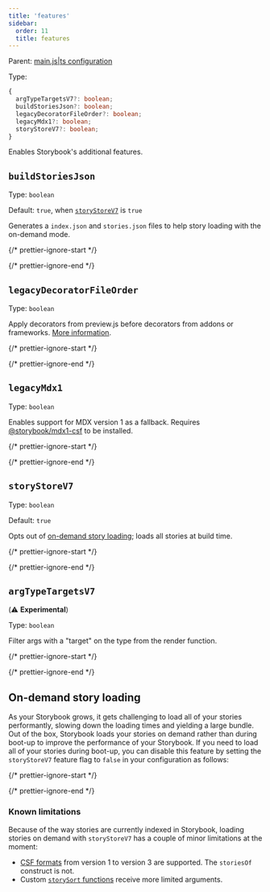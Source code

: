 ```yaml
---
title: 'features'
sidebar:
  order: 11
  title: features
---
```


Parent: [main.js|ts configuration](./main-config.mdx)

Type:

```ts
{
  argTypeTargetsV7?: boolean;
  buildStoriesJson?: boolean;
  legacyDecoratorFileOrder?: boolean;
  legacyMdx1?: boolean;
  storyStoreV7?: boolean;
}
```

Enables Storybook's additional features.

## `buildStoriesJson`

Type: `boolean`

Default: `true`, when [`storyStoreV7`](#storystorev7) is `true`

Generates a `index.json` and `stories.json` files to help story loading with the on-demand mode.

{/* prettier-ignore-start */}

<CodeSnippets path="main-config-features-build-stories-json.md" />

{/* prettier-ignore-end */}

## `legacyDecoratorFileOrder`

Type: `boolean`

Apply decorators from preview.js before decorators from addons or frameworks. [More information](https://github.com/storybookjs/storybook/blob/next/MIGRATION.md#changed-decorator-order-between-previewjs-and-addonsframeworks).

{/* prettier-ignore-start */}

<CodeSnippets path="main-config-features-legacy-decorator-file-order.md" />

{/* prettier-ignore-end */}

## `legacyMdx1`

Type: `boolean`

Enables support for MDX version 1 as a fallback. Requires [@storybook/mdx1-csf](https://github.com/storybookjs/mdx1-csf) to be installed.

{/* prettier-ignore-start */}

<CodeSnippets path="main-config-features-legacy-mdx-1.md" />

{/* prettier-ignore-end */}

## `storyStoreV7`

Type: `boolean`

Default: `true`

Opts out of [on-demand story loading](#on-demand-story-loading); loads all stories at build time.

{/* prettier-ignore-start */}

<CodeSnippets path="main-config-features-story-store-v7.md" />

{/* prettier-ignore-end */}

## `argTypeTargetsV7`

(⚠️ **Experimental**)

Type: `boolean`

Filter args with a "target" on the type from the render function.

{/* prettier-ignore-start */}

<CodeSnippets path="main-config-features-arg-type-targets-v7.md" />

{/* prettier-ignore-end */}

## On-demand story loading

As your Storybook grows, it gets challenging to load all of your stories performantly, slowing down the loading times and yielding a large bundle. Out of the box, Storybook loads your stories on demand rather than during boot-up to improve the performance of your Storybook. If you need to load all of your stories during boot-up, you can disable this feature by setting the `storyStoreV7` feature flag to `false` in your configuration as follows:

{/* prettier-ignore-start */}

<CodeSnippets path="main-config-features-story-store-v7.md" />

{/* prettier-ignore-end */}

### Known limitations

Because of the way stories are currently indexed in Storybook, loading stories on demand with `storyStoreV7` has a couple of minor limitations at the moment:

* [CSF formats](../api/csf.mdx) from version 1 to version 3 are supported. The `storiesOf` construct is not.
* Custom [`storySort` functions](../writing-stories/naming-components-and-hierarchy.mdx#sorting-stories) receive more limited arguments.
